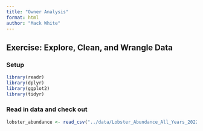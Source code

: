 ```yaml
---
title: "Owner Analysis"
format: html
author: "Mack White"
---
```


## **Exercise**: Explore, Clean, and Wrangle Data

### Setup
```r
library(readr)
library(dplyr)
library(ggplot2)
library(tidyr)
```

### Read in data and check out
```r
lobster_abundance <- read_csv("../data/Lobster_Abundance_All_Years_20220829.csv")
```



